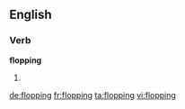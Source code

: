 ==English==

===Verb===
'''flopping'''

# {{present participle of|[[flop]]}}

[[de:flopping]]
[[fr:flopping]]
[[ta:flopping]]
[[vi:flopping]]
